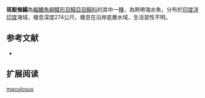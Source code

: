 {{Speciesbox
| name = 斑駁條鰨
| status = NE
| status_system = IUCN3.1
| image = 
| image_width = 250px
| genus = Zebrias
| species = maculosus
| authority = [[Oommen|Oommen]], [[1977|1977]]
| synonyms = 
}}

'''斑駁條鰨'''為[[輻鰭魚綱|輻鰭魚綱]][[鰈形目|鰈形目]][[鰨亞目|鰨亞目]][[鰨科|鰨科]]的其中一[[種|種]]，為熱帶海水魚，分布於[[印度洋|印度洋]][[印度|印度]]海域，棲息深度274公尺，棲息在沿岸底層水域，生活習性不明。
==参考文献==
*{{FishBase_species|genus=Zebrias|species=maculosus|year=2014|month=4}}

== 扩展阅读 ==
{{refbegin}}
{{wikispecies-inline|Zebrias maculosus|斑駁條鰨}}
{{refend}}
{{Taxonbar|from=Q2315630}}

[[Category:條鰨屬|maculosus]]


{{魚類小作品}}